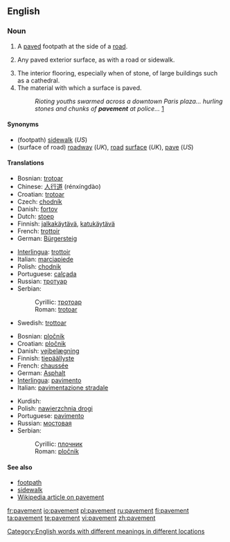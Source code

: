 ==English==

===Noun===
{{en-noun}}

# {{context|chiefly|UK}} A [[pave]]d footpath at the side of a [[road]].
# {{US}} Any paved exterior surface, as with a road or sidewalk.
# The interior flooring, especially when of stone, of large buildings such as a cathedral.
# The material with which a surface is paved.
#: ''Rioting youths swarmed across a downtown Paris plaza... hurling stones and chunks of '''pavement''' at police...'' [http://www.dailytexanonline.com/media/storage/paper410/news/2006/04/05/WorldNation/Youths.Riot.In.France.To.Protest.New.Job.Law-1782963.shtml?norewrite200608311258&sourcedomain=www.dailytexanonline.com]

====Synonyms====
* (footpath) [[sidewalk]] (''US'')
* (surface of road) [[roadway]] (''UK''), [[road]] [[surface]] (''UK''), [[pave]] (''US'')

====Translations====
{{trans-top|footpath}}
* Bosnian: [[trotoar#Bosnian|trotoar]] {{m}}
* Chinese: [[人行道]] (rénxíngdào)
* Croatian: [[trotoar#Crotian|trotoar]] {{m}}
* Czech: [[chodník]] {{m}}
* Danish: [[fortov]]
* Dutch: [[stoep]]
* Finnish: [[jalkakäytävä]], [[katukäytävä]]
* French: [[trottoir#French|trottoir]] {{m}}
* German: [[Bürgersteig]] {{m}}
{{trans-mid}}
* [[Interlingua]]: [[trottoir#Interlingua|trottoir]]
* Italian: [[marciapiede]] {{m}}
* Polish: [[chodnik]] {{m}}
* Portuguese: [[calçada]] {{f}}
* Russian: [[тротуар]] {{m}}
* Serbian:
*: Cyrillic: [[тротоар#Serbian|тротоар]] {{m}}
*: Roman: [[trotoar#Serbian|trotoar]] {{m}}
* Swedish: [[trottoar]]
{{trans-bottom}}

{{trans-top|surface of road}}
* Bosnian: [[pločnik#Bosnian|pločnik]] {{m}}
* Croatian: [[pločnik#Croatian|pločnik]] {{m}}
* Danish: [[vejbelægning]]
* Finnish: [[tiepäällyste]]
* French: [[chaussée]] {{f}}
* German: [[Asphalt]] {{m}}
* [[Interlingua]]: [[pavimento#Interlingua|pavimento]]
* Italian: [[pavimentazione stradale]] {{f}}
{{trans-mid}}
* Kurdish: {{KUchar|[[به‌ردڕێز]]}}
* Polish: [[nawierzchnia drogi]] {{f}}
* Portuguese: [[pavimento#Portuguese|pavimento]] {{m}}
* Russian: [[мостовая]]
* Serbian:
*: Cyrillic: [[плочник#Serbian|плочник]] {{m}}
*: Roman: [[pločnik#Serbian|pločnik]] {{m}}
{{trans-bottom}}

====See also====
<!-- maybe or maybe not synonyms -->
* [[footpath]]
* [[sidewalk]]
* [[w:pavement|Wikipedia article on pavement]]

[[Category:English words with different meanings in different locations]]

[[fr:pavement]]
[[io:pavement]]
[[pl:pavement]]
[[ru:pavement]]
[[fi:pavement]]
[[ta:pavement]]
[[te:pavement]]
[[vi:pavement]]
[[zh:pavement]]